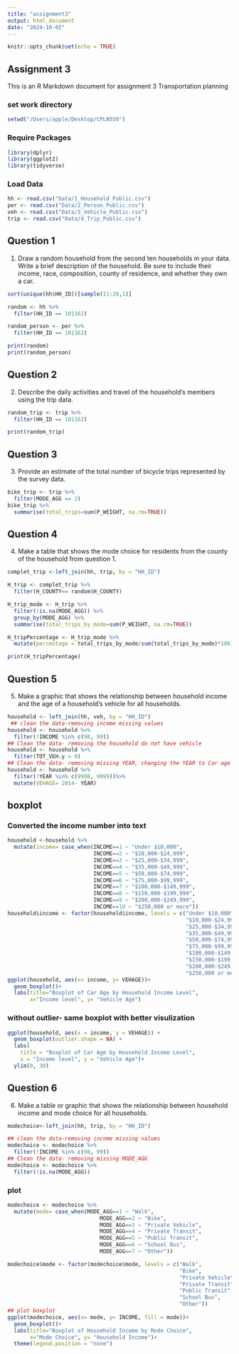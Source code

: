 ```yaml
---
title: "assignment3"
output: html_document
date: "2024-10-02"
---
```


```r
knitr::opts_chunk$set(echo = TRUE)
```

## Assignment 3

This is an R Markdown document for assignment 3 Transportation planning

### set work directory

```r
setwd("/Users/apple/Desktop/CPLN550")
```

### Require Packages
```r
library(dplyr)
library(ggplot2)
library(tidyverse)
```

### Load Data
```r
hh <- read.csv("Data/1_Household_Public.csv")
per <- read.csv("Data/2_Person_Public.csv")
veh <- read.csv("Data/3_Vehicle_Public.csv")
trip <- read.csv("Data/4_Trip_Public.csv")
```

## Question 1

1)	Draw a random household from the second ten households in your data. 
Write a brief description of the household. Be sure to include their income, race, composition, county of residence, and whether they own a car.
```r
sort(unique(hh$HH_ID))[sample(11:20,1)]
```

```r
random <- hh %>%
  filter(HH_ID == 101162)

random_person <- per %>%
  filter(HH_ID == 101162)

print(random)
print(random_person)
```

## Question 2

2)	Describe the daily activities and travel of the household’s members using the trip data.   

```r
random_trip <- trip %>%
  filter(HH_ID == 101162)

print(random_trip)
```
## Question 3

3)	Provide an estimate of the total number of bicycle trips represented by the survey data. 
```r
bike_trip <- trip %>%
  filter(MODE_AGG == 2) 
bike_trip %>%
  summarise(total_trips=sum(P_WEIGHT, na.rm=TRUE))
```
## Question 4

4)	Make a table that shows the mode choice for residents from the county of the household from question 1. 
```r
complet_trip <-left_join(hh, trip, by = "HH_ID")

H_trip <- complet_trip %>%
  filter(H_COUNTY== random$H_COUNTY)

H_trip_mode <- H_trip %>%
  filter(!is.na(MODE_AGG)) %>%
  group_by(MODE_AGG) %>%
  summarise(total_trips_by_mode=sum(P_WEIGHT, na.rm=TRUE))

H_tripPercentage <- H_trip_mode %>%
  mutate(percentage = total_trips_by_mode/sum(total_trips_by_mode)*100)

print(H_tripPercentage)
```
## Question 5

5)	Make a graphic that shows the relationship between household income and the age of a household’s vehicle for all households. 

```r
household <- left_join(hh, veh, by = "HH_ID")
 ## clean the data-removing income missing values
household <- household %>%
  filter(!INCOME %in% c(98, 99))
## Clean the data- removing the household do not have vehicle
household <- household %>%
  filter(TOT_VEH.y > 0)
## Clean the data- removing missing YEAR, changing the YEAR to Car age
household <- household %>%
  filter(!YEAR %in% c(9998, 9999))%>%
  mutate(VEHAGE= 2014- YEAR)
```
## boxplot
### Converted the income number into text
```r
household <-household %>%
  mutate(income= case_when(INCOME==1 ~ "Under $10,000",
                           INCOME==2 ~ "$10,000-$24,999",
                           INCOME==3 ~ "$25,000-$34,999",
                           INCOME==4 ~ "$35,000-$49,999",
                           INCOME==5 ~ "$50,000-$74,999",
                           INCOME==6 ~ "$75,000-$99,999",
                           INCOME==7 ~ "$100,000-$149,999",
                           INCOME==8 ~ "$150,000-$199,999",
                           INCOME==9 ~ "$200,000-$249,999",
                           INCOME==10 ~ "$250,000 or more"))
household$income <- factor(household$income, levels = c("Under $10,000", 
                                                        "$10,000-$24,999", 
                                                        "$25,000-$34,999",
                                                        "$35,000-$49,999", 
                                                        "$50,000-$74,999", 
                                                        "$75,000-$99,999",
                                                        "$100,000-$149,999", 
                                                        "$150,000-$199,999", 
                                                        "$200,000-$249,999", 
                                                        "$250,000 or more"))
ggplot(household, aes(x= income, y= VEHAGE))+
  geom_boxplot()+
  labs(title="Boxplot of Car Age by Household Income Level", 
       x="Income level", y= "Vehicle Age")
```
### without outlier- same boxplot with better visulization
```r
ggplot(household, aes(x = income, y = VEHAGE)) +
  geom_boxplot(outlier.shape = NA) +
  labs(
    title = "Boxplot of Car Age by Household Income Level",
    x = "Income level", y = "Vehicle Age")+
  ylim(0, 30)

```

## Question 6

6)	Make a table or graphic that shows the relationship between household income and mode choice for all households. 

```r
modechoice<-left_join(hh, trip, by = "HH_ID")

## clean the data-removing income missing values
modechoice <- modechoice %>%
  filter(!INCOME %in% c(98, 99))
## Clean the data- removing missing MODE_AGG
modechoice <- modechoice %>%
  filter(!is.na(MODE_AGG))

```

### plot
```r
modechoice <- modechoice %>%
  mutate(mode= case_when(MODE_AGG==1 ~ "Walk",
                             MODE_AGG==2 ~ "Bike",
                             MODE_AGG==3 ~ "Private Vehicle",
                             MODE_AGG==4 ~ "Private Transit",
                             MODE_AGG==5 ~ "Public Transit",
                             MODE_AGG==6 ~ "School Bus",
                             MODE_AGG==7 ~ "Other"))

modechoice$mode <- factor(modechoice$mode, levels = c("Walk", 
                                                      "Bike", 
                                                      "Private Vehicle", 
                                                      "Private Transit", 
                                                      "Public Transit", 
                                                      "School Bus", 
                                                      "Other"))
## plot boxplot
ggplot(modechoice, aes(x= mode, y= INCOME, fill = mode))+
  geom_boxplot()+
  labs(title="Boxplot of Household Income by Mode Choice", 
       x="Mode Choice", y= "Household Income")+
  theme(legend.position = "none")
```
